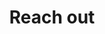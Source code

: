 ---
title: 'Reach out'
description: 'Learn how to preview changes locally'
icon: message-question
---